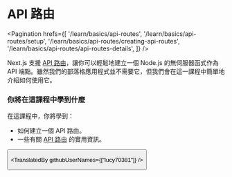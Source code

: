 
# API 路由

<Pagination
  hrefs={[
    '/learn/basics/api-routes',
    '/learn/basics/api-routes/setup',
    '/learn/basics/api-routes/creating-api-routes',
    '/learn/basics/api-routes/api-routes-details',
  ]}
/>

Next.js 支援 <a href="/docs/api-routes/introduction" target="_blank">API 路由</a>，讓你可以輕鬆地建立一個 Node.js 的無伺服器函式作為 API 端點。雖然我們的部落格應用程式並不需要它，但我們會在這一課程中簡單地介紹如何使用它。

### 你將在這課程中學到什麼

在這課程中，你將學到：
- 如何建立一個 API 路由。
- 一些有關 <a href="/docs/api-routes/introduction" target="_blank">API 路由</a> 的實用資訊。

<Button
  content="前往課程 →"
  url="/learn/basics/api-routes/setup"
  basicStyle="text-white bg-[#0070f3]"
  hoverStyle="hover:opacity-90"
/>

<TranslatedBy githubUserNames={["lucy70381"]} />

